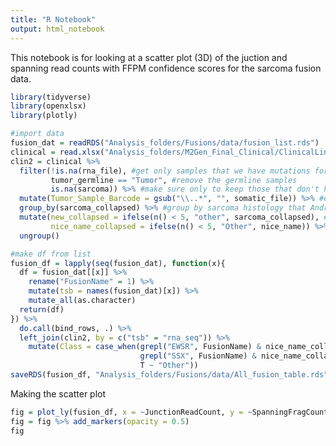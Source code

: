 ```yaml
---
title: "R Notebook"
output: html_notebook
---
```


This notebook is for looking at a scatter plot (3D) of the juction and spanning read counts with FFPM confidence scores for the sarcoma fusion data.

```r
library(tidyverse)
library(openxlsx)
library(plotly)
```

```r
#import data
fusion_dat = readRDS("Analysis_folders/Fusions/data/fusion_list.rds")
clinical = read.xlsx("Analysis_folders/M2Gen_Final_Clinical/ClinicalLinkagewithFiles_20221103_niceNames.xlsx")
clin2 = clinical %>% 
  filter(!is.na(rna_file), #get only samples that we have mutations for
         tumor_germline == "Tumor", #remove the germline samples
         is.na(sarcoma)) %>% #make sure only to keep those that don't have a flag for not being sarcoma
  mutate(Tumor_Sample_Barcode = gsub("\\..*", "", somatic_file)) %>% #extract the sample ID from the file name
  group_by(sarcoma_collapsed) %>% #group by sarcoma histology that Andrew Collapsed
  mutate(new_collapsed = ifelse(n() < 5, "other", sarcoma_collapsed), #if there are less than 5 samples, make new collapsed "other"
         nice_name_collapsed = ifelse(n() < 5, "Other", nice_name)) %>% #if there are less than 5 samples, group them to Other
  ungroup()

#make df from list
fusion_df = lapply(seq(fusion_dat), function(x){
  df = fusion_dat[[x]] %>% 
    rename("FusionName" = 1) %>%
    mutate(tsb = names(fusion_dat)[x]) %>%
    mutate_all(as.character)
  return(df)
}) %>%
  do.call(bind_rows, .) %>%
  left_join(clin2, by = c("tsb" = "rna_seq")) %>% 
    mutate(Class = case_when(grepl("EWSR", FusionName) & nice_name_collapsed == "Ewing Sarcoma" ~ "EWSR - Ewing",
                             grepl("SSX", FusionName) & nice_name_collapsed == "Synovial Sarcoma" ~ "SSX - Synovial",
                             T ~ "Other"))
saveRDS(fusion_df, "Analysis_folders/Fusions/data/All_fusion_table.rds")

```

Making the scatter plot

```r
fig = plot_ly(fusion_df, x = ~JunctionReadCount, y = ~SpanningFragCount, z = ~FFPM, color = ~Class)
fig = fig %>% add_markers(opacity = 0.5)
fig
```
